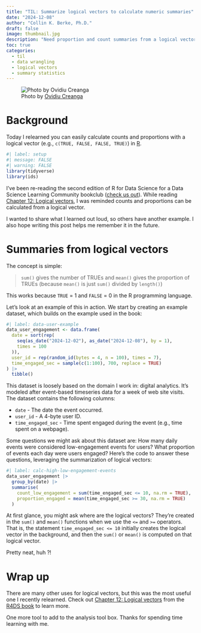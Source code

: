 ```yaml
---
title: "TIL: Summarize logical vectors to calculate numeric summaries"
date: "2024-12-08"
author: "Collin K. Berke, Ph.D."
draft: false
image: thumbnail.jpg
description: "Need proportion and count summaries from a logical vector? Use `mean()` and `sum()`"
toc: true
categories:
  - til
  - data wrangling
  - logical vectors
  - summary statistics
---
```


![Photo by [Ovidiu Creanga](https://unsplash.com/photos/close-up-photography-brown-wooden-furniture-vfpS6MPv8t0)](thumbnail-wide.jpg){fig-align="center"}

# Background 

Today I relearned you can easily calculate counts and proportions with a logical vector (e.g., `c(TRUE, FALSE, FALSE, TRUE)`) in [R](https://www.r-project.org/).

```r
#| label: setup
#| message: FALSE
#| warning: FALSE
library(tidyverse)
library(ids)
```

I've been re-reading the second edition of R for Data Science for a Data Science Learning Community bookclub ([check us out](https://www.dslc.io)). While reading [Chapter 12: Logical vectors](https://r4ds.hadley.nz/logicals#sec-numeric-summaries-of-logicals), I was reminded counts and proportions can be calculated from a logical vector.

I wanted to share what I learned out loud, so others have another example. I also hope writing this post helps me remember it in the future.

# Summaries from logical vectors

The concept is simple:

> `sum()` gives the number of TRUEs and `mean()` gives the proportion of TRUEs (because `mean()` is just `sum()` divided by `length()`)

This works because `TRUE` = 1 and `FALSE` = 0 in the R programming language.

Let's look at an example of this in action. We start by creating an example dataset, which builds on the example used in the book:

```r
#| label: data-user-example
data_user_engagement <- data.frame(
  date = sort(rep(
    seq(as_date("2024-12-02"), as_date("2024-12-08"), by = 1),
    times = 100
  )),
  user_id = rep(random_id(bytes = 4, n = 100), times = 7),
  time_engaged_sec = sample(c(1:100), 700, replace = TRUE)
) |>
  tibble()
```

This dataset is loosely based on the domain I work in: digital analytics. It's modeled after event-based timeseries data for a week of web site visits. The dataset contains the following columns:

* `date` - The date the event occurred.
* `user_id` - A 4-byte user ID.
* `time_engaged_sec` - Time spent engaged during the event (e.g., time spent on a webpage).

Some questions we might ask about this dataset are: How many daily events were considered low-engagement events for users? What proportion of events each day were users engaged? Here's the code to answer these questions, leveraging the summarization of logical vectors:

```r
#| label: calc-high-low-engagement-events
data_user_engagement |>
  group_by(date) |>
  summarise(
    count_low_engagement = sum(time_engaged_sec <= 10, na.rm = TRUE),
    proportion_engaged = mean(time_engaged_sec >= 30, na.rm = TRUE)
  )
```

At first glance, you might ask where are the logical vectors? They're created in the `sum()` and `mean()` functions when we use the `<=` and `>=` operators. That is, the statement `time_engaged_sec <= 10` initially creates the logical vector in the background, and then the `sum()` or `mean()` is computed on that logical vector.

Pretty neat, huh ?!

# Wrap up

There are many other uses for logical vectors, but this was the most useful one I recently relearned. Check out [Chapter 12: Logical vectors](https://r4ds.hadley.nz/logicals) from the [R4DS book](https://r4ds.hadley.nz/) to learn more.

One more tool to add to the analysis tool box. Thanks for spending time learning with me.
